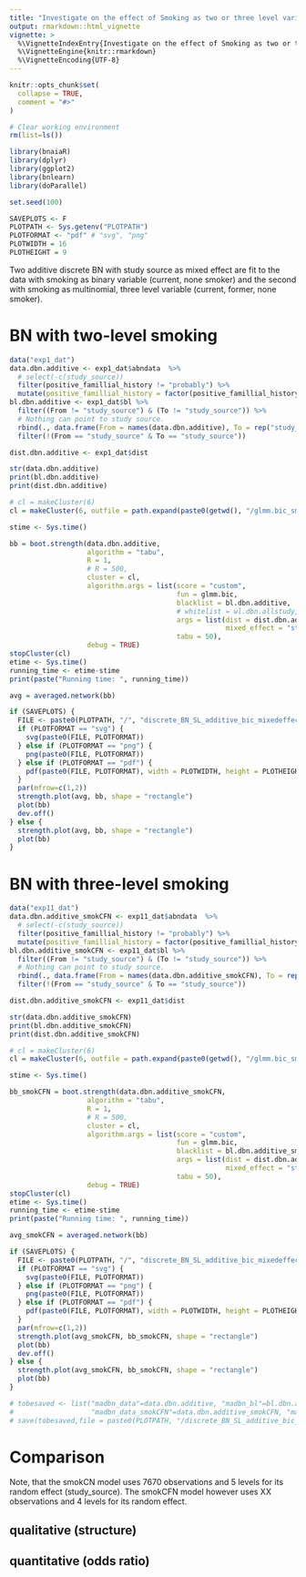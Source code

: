 ```yaml
---
title: "Investigate on the effect of Smoking as two or three level variable"
output: rmarkdown::html_vignette
vignette: >
  %\VignetteIndexEntry{Investigate on the effect of Smoking as two or three level variable}
  %\VignetteEngine{knitr::rmarkdown}
  %\VignetteEncoding{UTF-8}
---
```


```r
knitr::opts_chunk$set(
  collapse = TRUE,
  comment = "#>"
)
```

```r
# Clear working environment
rm(list=ls())

library(bnaiaR)
library(dplyr)
library(ggplot2)
library(bnlearn)
library(doParallel)

set.seed(100)

SAVEPLOTS <- F
PLOTPATH <- Sys.getenv("PLOTPATH")
PLOTFORMAT <- "pdf" # "svg", "png"
PLOTWIDTH = 16
PLOTHEIGHT = 9
```

Two additive discrete BN with study source as mixed effect are fit to the data
with smoking as binary variable (current, none smoker) and the second with smoking 
as multinomial, three level variable (current, former, none smoker).

# BN with two-level smoking


```r
data("exp1_dat")
data.dbn.additive <- exp1_dat$abndata  %>%
  # select(-c(study_source))
  filter(positive_famillial_history != "probably") %>%
  mutate(positive_famillial_history = factor(positive_famillial_history, levels = c("no", "yes")))
bl.dbn.additive <- exp1_dat$bl %>%
  filter((From != "study_source") & (To != "study_source")) %>%
  # Nothing can point to study source.
  rbind(., data.frame(From = names(data.dbn.additive), To = rep("study_source", length(names(data.dbn.additive))))) %>%
  filter(!(From == "study_source" & To == "study_source"))

dist.dbn.additive <- exp1_dat$dist

str(data.dbn.additive)
print(bl.dbn.additive)
print(dist.dbn.additive)
```

```r
# cl = makeCluster(6)
cl = makeCluster(6, outfile = path.expand(paste0(getwd(), "/glmm.bic_smokCN.out")))
```

```r
stime <- Sys.time()

bb = boot.strength(data.dbn.additive, 
                   algorithm = "tabu", 
                   R = 1,
                   # R = 500,
                   cluster = cl,
                   algorithm.args = list(score = "custom",
                                         fun = glmm.bic,
                                         blacklist = bl.dbn.additive,
                                         # whitelist = wl.dbn.allstudy,
                                         args = list(dist = dist.dbn.additive,
                                                     mixed_effect = "study_source"),
                                         tabu = 50),
                   debug = TRUE)
stopCluster(cl)
etime <- Sys.time()
running_time <- etime-stime
print(paste("Running time: ", running_time))
```


```r
avg = averaged.network(bb)

if (SAVEPLOTS) {
  FILE <- paste0(PLOTPATH, "/", "discrete_BN_SL_additive_bic_mixedeffects_smokCN", ".")
  if (PLOTFORMAT == "svg") {
    svg(paste0(FILE, PLOTFORMAT))
  } else if (PLOTFORMAT == "png") {
    png(paste0(FILE, PLOTFORMAT))
  } else if (PLOTFORMAT == "pdf") {
    pdf(paste0(FILE, PLOTFORMAT), width = PLOTWIDTH, height = PLOTHEIGHT)
  }
  par(mfrow=c(1,2))
  strength.plot(avg, bb, shape = "rectangle")
  plot(bb)
  dev.off()
} else {
  strength.plot(avg, bb, shape = "rectangle")
  plot(bb)
}
```

# BN with three-level smoking

```r
data("exp11_dat")
data.dbn.additive_smokCFN <- exp11_dat$abndata  %>%
  # select(-c(study_source))
  filter(positive_famillial_history != "probably") %>%
  mutate(positive_famillial_history = factor(positive_famillial_history, levels = c("no", "yes")))
bl.dbn.additive_smokCFN <- exp11_dat$bl %>%
  filter((From != "study_source") & (To != "study_source")) %>%
  # Nothing can point to study source.
  rbind(., data.frame(From = names(data.dbn.additive_smokCFN), To = rep("study_source", length(names(data.dbn.additive_smokCFN))))) %>%
  filter(!(From == "study_source" & To == "study_source"))

dist.dbn.additive_smokCFN <- exp11_dat$dist

str(data.dbn.additive_smokCFN)
print(bl.dbn.additive_smokCFN)
print(dist.dbn.additive_smokCFN)
```

```r
# cl = makeCluster(6)
cl = makeCluster(6, outfile = path.expand(paste0(getwd(), "/glmm.bic_smokCFN.out")))
```

```r
stime <- Sys.time()

bb_smokCFN = boot.strength(data.dbn.additive_smokCFN, 
                   algorithm = "tabu", 
                   R = 1,
                   # R = 500,
                   cluster = cl,
                   algorithm.args = list(score = "custom",
                                         fun = glmm.bic,
                                         blacklist = bl.dbn.additive_smokCFN,
                                         args = list(dist = dist.dbn.additive_smokCFN,
                                                     mixed_effect = "study_source"),
                                         tabu = 50),
                   debug = TRUE)
stopCluster(cl)
etime <- Sys.time()
running_time <- etime-stime
print(paste("Running time: ", running_time))
```


```r
avg_smokCFN = averaged.network(bb)

if (SAVEPLOTS) {
  FILE <- paste0(PLOTPATH, "/", "discrete_BN_SL_additive_bic_mixedeffects_smokCFN", ".")
  if (PLOTFORMAT == "svg") {
    svg(paste0(FILE, PLOTFORMAT))
  } else if (PLOTFORMAT == "png") {
    png(paste0(FILE, PLOTFORMAT))
  } else if (PLOTFORMAT == "pdf") {
    pdf(paste0(FILE, PLOTFORMAT), width = PLOTWIDTH, height = PLOTHEIGHT)
  }
  par(mfrow=c(1,2))
  strength.plot(avg_smokCFN, bb_smokCFN, shape = "rectangle")
  plot(bb)
  dev.off()
} else {
  strength.plot(avg_smokCFN, bb_smokCFN, shape = "rectangle")
  plot(bb)
}
```


```r
# tobesaved <- list("madbn_data"=data.dbn.additive, "madbn_bl"=bl.dbn.additive, "madbn_dists"=dist.dbn.additive, "madbn_boot"=bb, "madbn_avg"=avg,
#                   "madbn_data_smokCFN"=data.dbn.additive_smokCFN, "madbn_bl_smokCFN"=bl.dbn.additive_smokCFN, "madbn_dists_smokCFN"=dist.dbn.additive_smokCFN, "madbn_boot_smokCFN"=bb_smokCFN, "madbn_avg_smokCFN"=avg_smokCFN)
# save(tobesaved,file = paste0(PLOTPATH, "/discrete_BN_SL_additive_bic_mixedeffects_smokCNvsCFN.RData"))
```

# Comparison

Note, that the smokCN model uses 7670 observations and 5 levels for its random effect (study_source).
The smokCFN model however uses XX observations and 4 levels for its random effect.

## qualitative (structure)
## quantitative (odds ratio)
